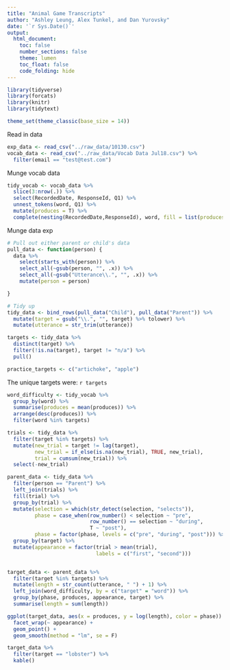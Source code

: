```yaml
---
title: "Animal Game Transcripts"
author: "Ashley Leung, Alex Tunkel, and Dan Yurovsky"
date: '`r Sys.Date()`'
output: 
  html_document:
    toc: false
    number_sections: false
    theme: lumen
    toc_float: false
    code_folding: hide
---
```

```r
library(tidyverse)
library(forcats)
library(knitr)
library(tidytext)

theme_set(theme_classic(base_size = 14))
```

Read in data

```r
exp_data <- read_csv("../raw_data/10130.csv")
vocab_data <- read_csv("../raw_data/Vocab Data Jul18.csv") %>%
  filter(email == "test@test.com")
```

Munge vocab data
```r
tidy_vocab <- vocab_data %>%
  slice(3:nrow(.)) %>%
  select(RecordedDate, ResponseId, Q1) %>%
  unnest_tokens(word, Q1) %>% 
  mutate(produces = T) %>%
  complete(nesting(RecordedDate,ResponseId), word, fill = list(produces = F))
```

Munge data exp
```r
# Pull out either parent or child's data
pull_data <- function(person) {
  data %>%
    select(starts_with(person)) %>%
    select_all(~gsub(person, "", .x)) %>%
    select_all(~gsub("Utterance\\.", "", .x)) %>%
    mutate(person = person)

}

# Tidy up
tidy_data <- bind_rows(pull_data("Child"), pull_data("Parent")) %>%
  mutate(target = gsub("\\.", "", target) %>% tolower) %>%
  mutate(utterance = str_trim(utterance))

targets <- tidy_data %>%
  distinct(target) %>%
  filter(!is.na(target), target != "n/a") %>%
  pull()

practice_targets <- c("artichoke", "apple") 
```

The unique targets were: `r targets`

```r
word_difficulty <- tidy_vocab %>%
  group_by(word) %>%
  summarise(produces = mean(produces)) %>%
  arrange(desc(produces)) %>%
  filter(word %in% targets)
```


```r
trials <- tidy_data %>%
  filter(target %in% targets) %>%
  mutate(new_trial = target != lag(target),
         new_trial = if_else(is.na(new_trial), TRUE, new_trial),
         trial = cumsum(new_trial)) %>%
  select(-new_trial)

parent_data <- tidy_data %>%
  filter(person == "Parent") %>%
  left_join(trials) %>%
  fill(trial) %>%
  group_by(trial) %>%
  mutate(selection = which(str_detect(selection, "selects")),
         phase = case_when(row_number() < selection ~ "pre",
                           row_number() == selection ~ "during",
                           T ~ "post"),
         phase = factor(phase, levels = c("pre", "during", "post"))) %>%
  group_by(target) %>%
  mutate(appearance = factor(trial > mean(trial),
                             labels = c("first", "second")))


target_data <- parent_data %>%
  filter(target %in% targets) %>%
  mutate(length = str_count(utterance, " ") + 1) %>%
  left_join(word_difficulty, by = c("target" = "word")) %>%
  group_by(phase, produces, appearance, target) %>%
  summarise(length = sum(length))
```

```r
ggplot(target_data, aes(x = produces, y = log(length), color = phase)) + 
  facet_wrap(~ appearance) +
  geom_point() +
  geom_smooth(method = "lm", se = F)
```


```r
target_data %>%
  filter(target == "lobster") %>%
  kable()
```